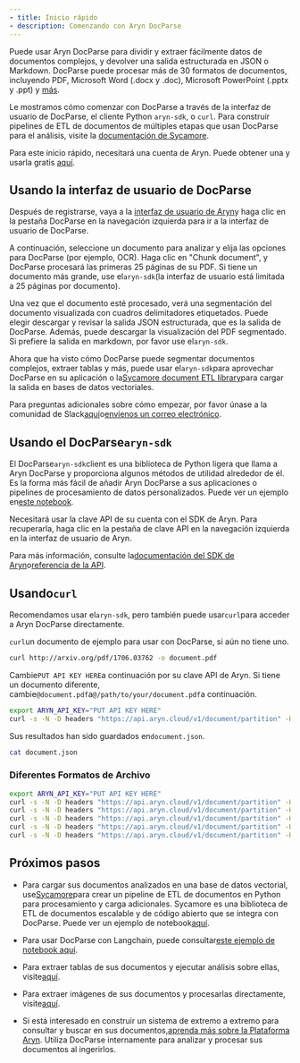 ```yaml
---
- title: Inicio rápido
- description: Comenzando con Aryn DocParse
---
```


Puede usar Aryn DocParse para dividir y extraer fácilmente datos de documentos complejos, y devolver una salida estructurada en JSON o Markdown. DocParse puede procesar más de 30 formatos de documentos, incluyendo PDF, Microsoft Word (.docx y .doc), Microsoft PowerPoint (.pptx y .ppt) y [más](docparse/formats_supported).

Le mostramos cómo comenzar con DocParse a través de la interfaz de usuario de DocParse, el cliente Python `aryn-sdk`, o `curl`. Para construir pipelines de ETL de documentos de múltiples etapas que usan DocParse para el análisis, visite la [documentación de Sycamore](https://sycamore.readthedocs.io/en/stable/).

Para este inicio rápido, necesitará una cuenta de Aryn. Puede obtener una y usarla gratis [aquí](https://console.aryn.ai/signup/).

## Usando la interfaz de usuario de DocParse

Después de registrarse, vaya a la [interfaz de usuario de Aryn](http://app.aryn.ai/)y haga clic en la pestaña DocParse en la navegación izquierda para ir a la interfaz de usuario de DocParse.

A continuación, seleccione un documento para analizar y elija las opciones para DocParse (por ejemplo, OCR). Haga clic en "Chunk document", y DocParse procesará las primeras 25 páginas de su PDF. Si tiene un documento más grande, use el`aryn-sdk`(la interfaz de usuario está limitada a 25 páginas por documento).

Una vez que el documento esté procesado, verá una segmentación del documento visualizada con cuadros delimitadores etiquetados. Puede elegir descargar y revisar la salida JSON estructurada, que es la salida de DocParse. Además, puede descargar la visualización del PDF segmentado. Si prefiere la salida en markdown, por favor use el`aryn-sdk`.

Ahora que ha visto cómo DocParse puede segmentar documentos complejos, extraer tablas y más, puede usar el`aryn-sdk`para aprovechar DocParse en su aplicación o la[Sycamore document ETL library](https://github.com/aryn-ai/sycamore)para cargar la salida en bases de datos vectoriales.

Para preguntas adicionales sobre cómo empezar, por favor únase a la comunidad de Slack[aquí](https://join.slack.com/t/sycamore-ulj8912/shared_invite/zt-23sv0yhgy-MywV5dkVQ~F98Aoejo48Jg)o[envíenos un correo electrónico](mailto:info@aryn.ai).

## Usando el DocParse`aryn-sdk`

El DocParse`aryn-sdk`client es una biblioteca de Python ligera que llama a Aryn DocParse y proporciona algunos métodos de utilidad alrededor de él. Es la forma más fácil de añadir Aryn DocParse a sus aplicaciones o pipelines de procesamiento de datos personalizados. Puede ver un ejemplo en[este notebook](https://github.com/aryn-ai/sycamore/blob/main/notebooks/ArynPartitionerPython.ipynb).

Necesitará usar la clave API de su cuenta con el SDK de Aryn. Para recuperarla, haga clic en la pestaña de clave API en la navegación izquierda en la interfaz de usuario de Aryn.

Para más información, consulte la[documentación del SDK de Aryn](/es/docparse/aryn_sdk)o[referencia de la API](/api-reference/endpoint/docparse).

## Usando`curl`

Recomendamos usar el`aryn-sdk`, pero también puede usar`curl`para acceder a Aryn DocParse directamente.

`curl`un documento de ejemplo para usar con DocParse, si aún no tiene uno.

```bash
curl http://arxiv.org/pdf/1706.03762 -o document.pdf
```

Cambie`PUT API KEY HERE`a continuación por su clave API de Aryn. Si tiene un documento diferente, cambie`@document.pdf`a`@/path/to/your/document.pdf`a continuación.

```bash
export ARYN_API_KEY="PUT API KEY HERE"
curl -s -N -D headers "https://api.aryn.cloud/v1/document/partition" -H "Authorization: Bearer $ARYN_API_KEY" -F "file=@document.pdf" | tee document.json
```

Sus resultados han sido guardados en`document.json`.

```bash
cat document.json
```

### Diferentes Formatos de Archivo

```bash
export ARYN_API_KEY="PUT API KEY HERE"
curl -s -N -D headers "https://api.aryn.cloud/v1/document/partition" -H "Authorization: Bearer $ARYN_API_KEY" -F "file=@document.pdf" | tee document.json
curl -s -N -D headers "https://api.aryn.cloud/v1/document/partition" -H "Authorization: Bearer $ARYN_API_KEY" -F "file=@document.docx" | tee document.json
curl -s -N -D headers "https://api.aryn.cloud/v1/document/partition" -H "Authorization: Bearer $ARYN_API_KEY" -F "file=@document.doc" | tee document.json
curl -s -N -D headers "https://api.aryn.cloud/v1/document/partition" -H "Authorization: Bearer $ARYN_API_KEY" -F "file=@document.pptx" | tee document.json
curl -s -N -D headers "https://api.aryn.cloud/v1/document/partition" -H "Authorization: Bearer $ARYN_API_KEY" -F "file=@document.ppt" | tee document.json
```

## Próximos pasos

* Para cargar sus documentos analizados en una base de datos vectorial, use[Sycamore](https://github.com/aryn-ai/sycamore)para crear un pipeline de ETL de documentos en Python para procesamiento y carga adicionales. Sycamore es una biblioteca de ETL de documentos escalable y de código abierto que se integra con DocParse. Puede ver un ejemplo de notebook[aquí](https://github.com/aryn-ai/sycamore/blob/main/notebooks/pinecone-writer.ipynb).

* Para usar DocParse con Langchain, puede consultar[este ejemplo de notebook aquí](https://github.com/aryn-ai/sycamore/blob/main/notebooks/ArynPartitionerWithLangchain.ipynb).

* Para extraer tablas de sus documentos y ejecutar análisis sobre ellas, visite[aquí](docparse/tutorials/tables).

* Para extraer imágenes de sus documentos y procesarlas directamente, visite[aquí](docparse/tutorials/images).

* Si está interesado en construir un sistema de extremo a extremo para consultar y buscar en sus documentos,[aprenda más sobre la Plataforma Aryn](aryn-platform/core_concepts). Utiliza DocParse internamente para analizar y procesar sus documentos al ingerirlos.
